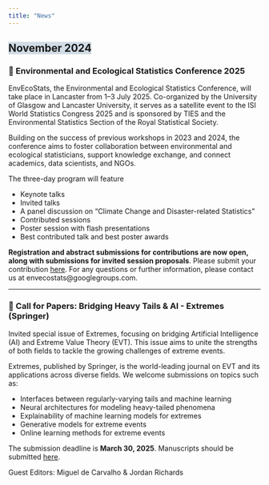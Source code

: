 ```yaml
---
title: "News"
---
```


## <span style="background-color: #d1dce5;">November 2024</span>

### 📌 Environmental and Ecological Statistics Conference 2025
 
EnvEcoStats, the Environmental and Ecological Statistics Conference, will take place in Lancaster from 1–3 July 2025. Co-organized by the University of Glasgow and Lancaster University, it serves as a satellite event to the ISI World Statistics Congress 2025 and is sponsored by TIES and the Environmental Statistics Section of the Royal Statistical Society.  

Building on the success of previous workshops in 2023 and 2024, the conference aims to foster collaboration between environmental and ecological statisticians, support knowledge exchange, and connect academics, data scientists, and NGOs.  

The three-day program will feature 

- Keynote talks
- Invited talks
- A panel discussion on "Climate Change and Disaster-related Statistics" 
- Contributed sessions
- Poster session with flash presentations
- Best contributed talk and best poster awards

**Registration and abstract submissions for contributions are now open, along with submissions for invited session proposals**. Please submit your contribution [here](https://envecostats.wordpress.com/). For any questions or further information, please contact us at envecostats@googlegroups.com. 

---

### 📌 Call for Papers: Bridging Heavy Tails & AI - Extremes (Springer)
Invited special issue of Extremes, focusing on bridging Artificial Intelligence (AI) and Extreme Value Theory (EVT). This issue aims to unite the strengths of both fields to tackle the growing challenges of extreme events.

Extremes, published by Springer, is the world-leading journal on EVT and its applications across diverse fields.
We welcome submissions on topics such as:

- Interfaces between regularly-varying tails and machine learning
- Neural architectures for modeling heavy-tailed phenomena
- Explainability of machine learning models for extremes
- Generative models for extreme events
- Online learning methods for extreme events

The submission deadline is **March 30, 2025**. Manuscripts should be submitted  [here](https://link.springer.com/journal/10687/updates).

Guest Editors: Miguel de Carvalho & Jordan Richards